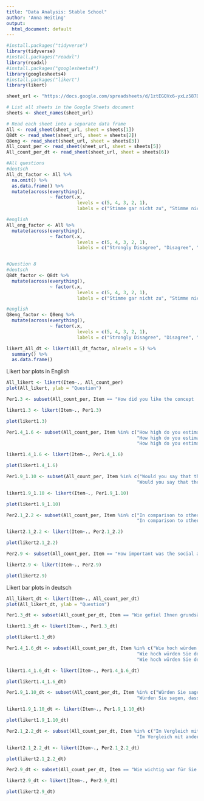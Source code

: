 ```yaml
---
title: "Data Analysis: Stable School"
author: 'Anna Heiting'
output:
  html_document: default
--- 
```


```r
#install.packages("tidyverse")
library(tidyverse)
#install.packages("readxl")
library(readxl)
#install.packages("googlesheets4")
library(googlesheets4)
#install.packages("likert")
library(likert)

sheet_url <- "https://docs.google.com/spreadsheets/d/1ztEGQVx6-yxLz587DlWl6xOpdQvGJrqjYMRathBrU18/edit?usp=sharing"

# List all sheets in the Google Sheets document
sheets <- sheet_names(sheet_url)

# Read each sheet into a separate data frame
All <- read_sheet(sheet_url, sheet = sheets[1])
Q8dt <- read_sheet(sheet_url, sheet = sheets[2])
Q8eng <- read_sheet(sheet_url, sheet = sheets[3])
All_count_per <- read_sheet(sheet_url, sheet = sheets[5])
All_count_per_dt <- read_sheet(sheet_url, sheet = sheets[6])
```

``` r
#All questions
#deutsch
All_dt_factor <- All %>%
  na.omit() %>%
  as.data.frame() %>%
  mutate(across(everything(), 
                ~ factor(.x, 
                          levels = c(5, 4, 3, 2, 1), 
                          labels = c("Stimme gar nicht zu", "Stimme nicht zu", "Neutral", "Stimme zu", "Stimme sehr zu"))))

#english
All_eng_factor <- All %>%
  mutate(across(everything(), 
                ~ factor(.x, 
                          levels = c(5, 4, 3, 2, 1), 
                          labels = c("Strongly Disagree", "Disagree", "Neutral", "Agree", "Strongly Agree"))))


#Question 8
#deutsch
Q8dt_factor <- Q8dt %>%
  mutate(across(everything(), 
                ~ factor(.x, 
                          levels = c(5, 4, 3, 2, 1), 
                          labels = c("Stimme gar nicht zu", "Stimme nicht zu", "Neutral", "Stimme zu", "Stimme sehr zu"))))

#english
Q8eng_factor <- Q8eng %>%
  mutate(across(everything(), 
                ~ factor(.x, 
                          levels = c(5, 4, 3, 2, 1), 
                          labels = c("Strongly Disagree", "Disagree", "Neutral", "Agree", "Strongly Agree"))))
```

``` r
likert_All_dt <- likert(All_dt_factor, nlevels = 5) %>%
  summary() %>%
  as.data.frame()
```

Likert bar plots in English

``` r
All_likert <- likert(Item~., All_count_per)
plot(All_likert, ylab = "Question")
```

```r
Per1.3 <- subset(All_count_per, Item == "How did you like the concept 'Stable School'?")

likert1.3 <- likert(Item~., Per1.3)

plot(likert1.3)
```

```r
Per1.4_1.6 <- subset(All_count_per, Item %in% c("How high do you estimate, was the benefit of the 'Stable School' regarding calf health on your farm?", 
                                                "How high do you estimate, was the benefit of the 'Stable School' regarding employee management and efficiency on your farm?", 
                                                "How high do you estimate, was the benefit of the 'Stable School' in general on your farm?"))

likert1.4_1.6 <- likert(Item~., Per1.4_1.6)

plot(likert1.4_1.6)
```

```r
Per1.9_1.10 <- subset(All_count_per, Item %in% c("Would you say that the 'Stable School' increased your awareness regarding calf health problems on the farm?", 
                                                "Would you say that the 'Stable School' increased your awareness regarding employee management problems on the farm?"))

likert1.9_1.10 <- likert(Item~., Per1.9_1.10)

plot(likert1.9_1.10)
```

```r
Per2.1_2.2 <- subset(All_count_per, Item %in% c("In comparison to other advising services, how motivating was the 'Stable School' for you to change the calf health situation on your farm?", 
                                                "In comparison to other advising services, how motivating was the 'Stable School' for you to change the employee management situation on your farm?"))

likert2.1_2.2 <- likert(Item~., Per2.1_2.2)

plot(likert2.1_2.2)
```

```r
Per2.9 <- subset(All_count_per, Item == "How important was the social aspect of the 'Stable School' for you?")

likert2.9 <- likert(Item~., Per2.9)

plot(likert2.9)
```



Likert bar plots in deutsch

``` r
All_likert_dt <- likert(Item~., All_count_per_dt)
plot(All_likert_dt, ylab = "Question")
```

```r
Per1.3_dt <- subset(All_count_per_dt, Item == "Wie gefiel Ihnen grundsätzlich der hier im Projekt gewählte Ansatz?")

likert1.3_dt <- likert(Item~., Per1.3_dt)

plot(likert1.3_dt)
```

```r
Per1.4_1.6_dt <- subset(All_count_per_dt, Item %in% c("Wie hoch würden Sie den Nutzen von der 'Stallschule' im Hinblick auf die Verbesserung der Kälbergesundheit im eigenen Betrieb einschätzen?", 
                                                "Wie hoch würden Sie den Nutzen von der 'Stallschule' im Hinblick auf die Verbesserung der Mitarbeiterführung im eigenen Betrieb einschätzen?", 
                                                "Wie hoch würden Sie den Nutzen von der 'Stallschule im Allgemeinen für Ihren eigenen Betrieb einschätzen?"))

likert1.4_1.6_dt <- likert(Item~., Per1.4_1.6_dt)

plot(likert1.4_1.6_dt)
```

```r
Per1.9_1.10_dt <- subset(All_count_per_dt, Item %in% c("Würden Sie sagen, dass Ihr Problembewusstsein bzgl. der Kälbergesundheitssituation im Betrieb über die Teilnahme an den 'Stallschule'-Treffen gefördert wurde?", 
                                                "Würden Sie sagen, dass Ihr Problembewusstsein bzgl. der Mitarbeiterführungssituation im Betrieb über die Teilnahme an den 'Stallschule'-Treffen gefördert wurde?"))

likert1.9_1.10_dt <- likert(Item~., Per1.9_1.10_dt)

plot(likert1.9_1.10_dt)
```

```r
Per2.1_2.2_dt <- subset(All_count_per_dt, Item %in% c("Im Vergleich mit anderen Beratungsmöglichkeiten zur Verbesserung der Kälbergesundheitssituation: Wie motivierend bewerten Sie das Instrument 'Stallschule'?", 
                                                "Im Vergleich mit anderen Beratungsmöglichkeiten zur Verbesserung der Mitarbeiterführungssituation: Wie motivierend bewerten Sie das Instrument 'Stallschule'?"))

likert2.1_2.2_dt <- likert(Item~., Per2.1_2.2_dt)

plot(likert2.1_2.2_dt)
```

```r
Per2.9_dt <- subset(All_count_per_dt, Item == "Wie wichtig war für Sie der soziale Aspekt der 'Stallschule'?")

likert2.9_dt <- likert(Item~., Per2.9_dt)

plot(likert2.9_dt)
```